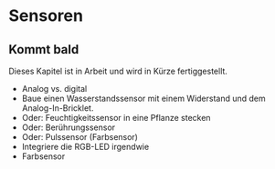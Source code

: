 # Sensoren {#sec-sensors}

::: callout-note
## Kommt bald

Dieses Kapitel ist in Arbeit und wird in Kürze fertiggestellt.
:::

- Analog vs. digital
- Baue einen Wasserstandssensor mit einem Widerstand und dem Analog-In-Bricklet.
- Oder: Feuchtigkeitssensor in eine Pflanze stecken
- Oder: Berührungssensor
- Oder: Pulssensor (Farbsensor)
- Integriere die RGB-LED irgendwie
- Farbsensor